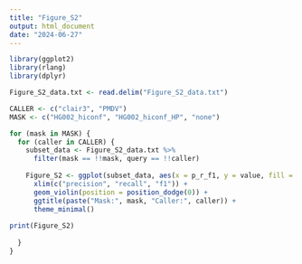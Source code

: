 ```yaml
---
title: "Figure_S2"
output: html_document
date: "2024-06-27"
---
```


```r
library(ggplot2)
library(rlang)
library(dplyr)
```

```r
Figure_S2_data.txt <- read.delim("Figure_S2_data.txt")
```

```r
CALLER <- c("clair3", "PMDV")
MASK <- c("HG002_hiconf", "HG002_hiconf_HP", "none")

for (mask in MASK) {
  for (caller in CALLER) {
    subset_data <- Figure_S2_data.txt %>%
      filter(mask == !!mask, query == !!caller)
    
    Figure_S2 <- ggplot(subset_data, aes(x = p_r_f1, y = value, fill = snv_indel)) +
      xlim(c("precision", "recall", "f1")) +
      geom_violin(position = position_dodge(0)) +
      ggtitle(paste("Mask:", mask, "Caller:", caller)) +
      theme_minimal()
    
print(Figure_S2)
    
  }
}

```